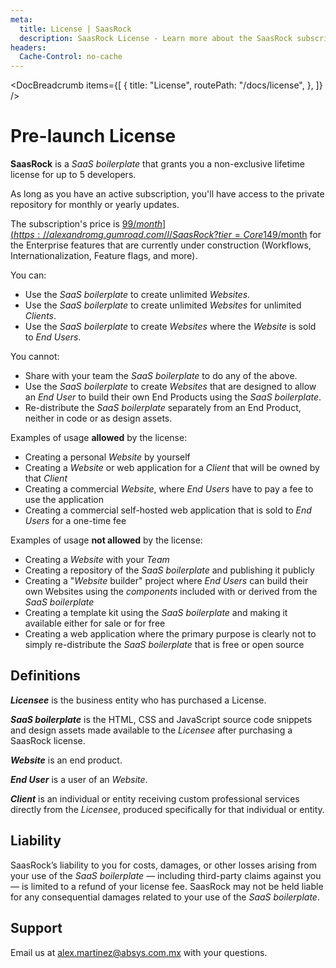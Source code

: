 ```yaml
---
meta:
  title: License | SaasRock
  description: SaasRock License - Learn more about the SaasRock subscription, pricing, what you can do, what you cannot do, and more.
headers:
  Cache-Control: no-cache
---
```



<DocBreadcrumb
  items={[
    {
      title: "License",
      routePath: "/docs/license",
    },
  ]}
/>

# Pre-launch License

**SaasRock** is a _SaaS boilerplate_ that grants you a non-exclusive lifetime license for up to 5 developers.

As long as you have an active subscription, you'll have access to the private repository for monthly or yearly updates.

The subscription's price is [$99/month](https://alexandromg.gumroad.com/l/SaasRock?tier=Core%20Features%20%F0%9F%AA%A8) for the Core features, and [$149/month](https://alexandromg.gumroad.com/l/SaasRock?tier=Enterprise%20Features%20%F0%9F%9A%80) for the Enterprise features that are currently under construction (Workflows, Internationalization, Feature flags, and more).

You can:

- Use the _SaaS boilerplate_ to create unlimited _Websites_.
- Use the _SaaS boilerplate_ to create unlimited _Websites_ for unlimited _Clients_.
- Use the _SaaS boilerplate_ to create _Websites_ where the _Website_ is sold to _End Users_.

You cannot:

- Share with your team the _SaaS boilerplate_ to do any of the above.
- Use the _SaaS boilerplate_ to create _Websites_ that are designed to allow an _End User_ to build their own End Products using the _SaaS boilerplate_.
- Re-distribute the _SaaS boilerplate_ separately from an End Product, neither in code or as design assets.

Examples of usage **allowed** by the license:

- Creating a personal _Website_ by yourself
- Creating a _Website_ or web application for a _Client_ that will be owned by that _Client_
- Creating a commercial _Website_, where _End Users_ have to pay a fee to use the application
- Creating a commercial self-hosted web application that is sold to _End Users_ for a one-time fee

Examples of usage **not allowed** by the license:

- Creating a _Website_ with your _Team_
- Creating a repository of the _SaaS boilerplate_ and publishing it publicly
- Creating a "_Website_ builder" project where _End Users_ can build their own Websites using the _components_ included with or derived from the _SaaS boilerplate_
- Creating a template kit using the _SaaS boilerplate_ and making it available either for sale or for free
- Creating a web application where the primary purpose is clearly not to simply re-distribute the _SaaS boilerplate_ that is free or open source

## Definitions

**_Licensee_** is the business entity who has purchased a License.

**_SaaS boilerplate_** is the HTML, CSS and JavaScript source code snippets and design assets made available to the _Licensee_ after purchasing a SaasRock license.

**_Website_** is an end product.

**_End User_** is a user of an _Website_.

**_Client_** is an individual or entity receiving custom professional services directly from the _Licensee_, produced specifically for that individual or entity.

## Liability

SaasRock’s liability to you for costs, damages, or other losses arising from your use of the _SaaS boilerplate_ — including third-party claims against you — is limited to a refund of your license fee. SaasRock may not be held liable for any consequential damages related to your use of the _SaaS boilerplate_.

## Support

Email us at <a href="mailto:alex.martinez@absys.com.mx">alex.martinez@absys.com.mx</a> with your questions.
